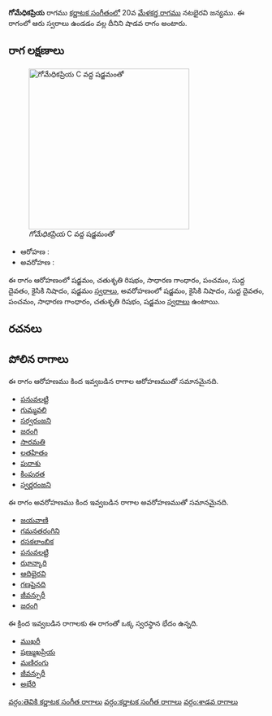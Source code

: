 {{Infobox ragam
	| name          	= గోమేధికప్రియ
	| synonym	    	= 
	| mela          	= 
	| chakra        	= 
	| janaka        	= 
	| type          	= శాడవ
	| arohanam      	= {{svaraC|S|R2|G2|P|D1|N2|S'}} 
	| avarohanam    	= {{svaraC|S'|N2|D1|P|G2|R2|S}}
	| jeeva         	=
	| chhaya        	=
	| nyasa         	=
	| vishesha      	= 
	| equivalent  		= 
}}
{{కర్ణాటక సంగీత రాగాలు}}
'''గోమేధికప్రియ''' రాగము [[కర్ణాటక సంగీతం]]లో 20వ [[మేళకర్త రాగము]] నటభైరవి జన్యము.  ఈ రాగంలో ఆరు స్వరాలు ఉండడం వల్ల దీనిని షాడవ రాగం అంటారు.


==రాగ లక్షణాలు==
[[Image:gomedhikapriya_kb2wiki.png|thumb|right|316px|''గోమేధికప్రియ'' C వద్ద షడ్జమంతో]]

* ఆరోహణ : {{svaraC|S|R2|G2|P|D1|N2|S'}} 
* అవరోహణ : {{svaraC|S'|N2|D1|P|G2|R2|S}}

ఈ రాగం ఆరోహణంలో షడ్జమం, చతుశృతి రిషభం, సాధారణ  గాంధారం, పంచమం, సుద్ద దైవతం, కైసికి నిషాదం, షడ్జమం [[స్వరాలు]], అవరోహణంలో షడ్జమం, కైసికి నిషాదం, సుద్ద దైవతం, పంచమం, సాధారణ  గాంధారం, చతుశృతి రిషభం, షడ్జమం [[స్వరాలు]] ఉంటాయి.

==రచనలు==



==పోలిన రాగాలు==
ఈ రాగం ఆరోహణము కింద ఇవ్వబడిన రాగాల ఆరోహణముతో సమానమైనది.
* [[పనువలట్టి]]
* [[గుమ్మవలి]]
* [[సర్వరంజని]]
* [[జరంగి]]
* [[సారమతి]]
* [[లతహితం]]
* [[పురాశు]]
* [[కింపురత]]
* [[స్వర్ణరంజని]]

ఈ రాగం అవరోహణము కింద ఇవ్వబడిన రాగాల అవరోహణముతో సమానమైనది.
* [[జయవాణి]]
* [[గమనతరంగిని]]
* [[రసకలాంబిక]]
* [[పనువలట్టి]]
* [[ఝాన్కారి]]
* [[ఆదిభైరవి]]
* [[గణపైనది]]
* [[ జీవన్పురీ]]
* [[జరంగి]]

ఈ క్రింద ఇవ్వబడిన రాగాలకు ఈ రాగంతో ఒక్క స్వరస్థాన భేదం ఉన్నది.
* [[ముఖరీ]]
* [[షణ్ముఖప్రియ]]
* [[మణిరంగు]]
* [[ జీవన్పురీ]]
* [[అభేరి]]



[[వర్గం:తెవికి కర్ణాటక సంగీత రాగాలు]]
[[వర్గం:కర్ణాటక సంగీత రాగాలు]]
[[వర్గం:శాడవ రాగాలు]]
